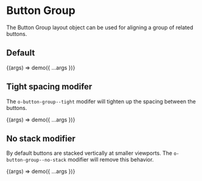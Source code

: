 
<Meta title="Objects/Button Group" />

# Button Group

The Button Group layout object can be used for aligning a group of related buttons.

## Default

<Canvas>
  <Story name="Default">{(args) => demo({ ...args })}</Story>
</Canvas>

## Tight spacing modifer

The `o-button-group--tight` modifer will tighten up the spacing between the buttons.

<Canvas>
  <Story name="Tight Spacing" args={{ class: 'o-button-group--tight' }}>
    {(args) => demo({ ...args })}
  </Story>
</Canvas>

## No stack modifier

By default buttons are stacked vertically at smaller viewports.
The `o-button-group--no-stack` modifier will remove this behavior.

<Canvas>
  <Story name="No Stack" args={{ class: 'o-button-group--no-stack' }}>
    {(args) => demo({ ...args })}
  </Story>
</Canvas>
